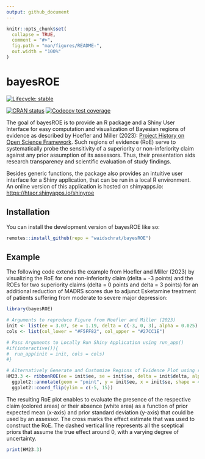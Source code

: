 ```yaml
---
output: github_document
---
```


<!-- README.md is generated from README.Rmd. Please edit that file -->

```r
knitr::opts_chunk$set(
  collapse = TRUE,
  comment = "#>",
  fig.path = "man/figures/README-",
  out.width = "100%"
)
```

# bayesROE

<!-- badges: start -->
[![Lifecycle: stable](https://img.shields.io/badge/lifecycle-stable-brightgreen.svg)](https://lifecycle.r-lib.org/articles/stages.html#stable)

[![CRAN status](https://www.r-pkg.org/badges/version/bayesROE)](https://CRAN.R-project.org/package=bayesROE)
[![Codecov test coverage](https://codecov.io/gh/waidschrat/bayesROE/branch/main/graph/badge.svg)](https://app.codecov.io/gh/waidschrat/bayesROE?branch=main)
<!-- badges: end -->

The goal of bayesROE is to provide an R package and a Shiny User Interface for easy
computation and visualization of Bayesian regions of evidence as described by Hoefler 
and Miller (2023): [Project History on Open Science Framework](https://osf.io/jxnsv/). 
Such regions of evidence (RoE) serve to systematically probe the sensitivity of a superiority or non-inferiority claim against any prior assumption of its assessors. Thus, their presentation aids
research transparency and scientific evaluation of study findings.

Besides generic functions, the package also provides an intuitive user interface
for a Shiny application, that can be run in a local R environment. An online version of this application is hosted on shinyapps.io: [https://htaor.shinyapps.io/shinyroe](https://htaor.shinyapps.io/shinyroe/)


## Installation

You can install the development version of bayesROE like so:

``` r
remotes::install_github(repo = "waidschrat/bayesROE")
```


## Example

The following code extends the example from Hoefler and Miller (2023) by visualizing the RoE for one non-inferiority claim (delta = -3 points) and the ROEs for two superiority claims (delta = 0 points and delta = 3 points) for an additional reduction of MADRS scores due to adjunct Esketamine treatment of patients suffering from moderate to severe major depression:

```r
library(bayesROE)

# Arguments to reproduce Figure from Hoefler and Miller (2023)
init <- list(ee = 3.07, se = 1.19, delta = c(-3, 0, 3), alpha = 0.025)
cols <- list(col_lower = "#F5FF82", col_upper = "#27CC1E")

# Pass Arguments to Locally Run Shiny Application using run_app()
#if(interactive()){
#  run_app(init = init, cols = cols)
#}

# Alternatively Generate and Customize Regions of Evidence Plot using ribbonROE()
HM23.3 <- ribbonROE(ee = init$ee, se = init$se, delta = init$delta, alpha = init$alpha, cols = c(cols$col_lower, cols$col_upper))$plot + 
  ggplot2::annotate(geom = "point", y = init$ee, x = init$se, shape = 4) +
  ggplot2::coord_flip(ylim = c(-5, 15))

```


The resulting RoE plot enables to evaluate the presence of the respective claim (colored areas) or their absence (white area) as a function of prior expected mean (x-axis) and prior standard deviation (y-axis) that could be used by an assessor.
The cross marks the effect estimate that was used to construct the RoE. The dashed vertical line represents all the sceptical priors that assume the true effect around 0, with a varying degree of uncertainty.

```r
print(HM23.3)
```
